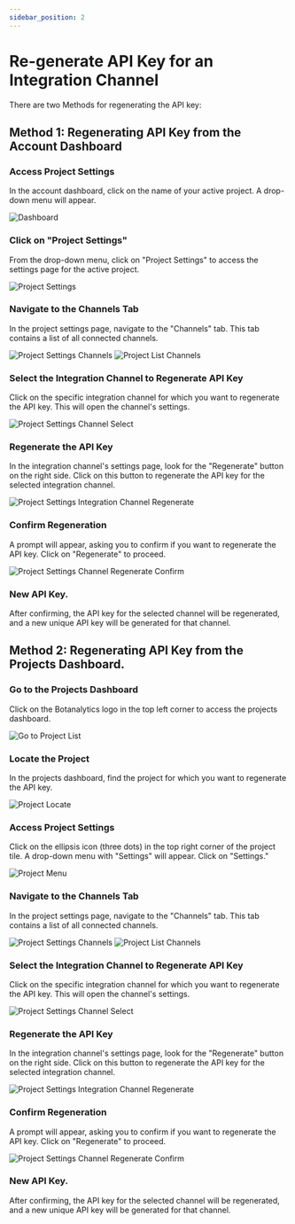 ```yaml
---
sidebar_position: 2
---
```



# Re-generate API Key for an Integration Channel 

There are two Methods for regenerating the API key:

## Method 1: Regenerating API Key from the Account Dashboard


### Access Project Settings

In the account dashboard, click on the name of your active project. A drop-down menu will appear.

<img src={Dashboard} alt="Dashboard" />

### Click on "Project Settings"

From the drop-down menu, click on "Project Settings" to access the settings page for the active project.

<img src={ProjectSettings} alt="Project Settings" />

### Navigate to the Channels Tab

In the project settings page, navigate to the "Channels" tab. This tab contains a list of all connected channels.

<img src={ProjectSettingsChannelsTab} alt="Project Settings Channels" />

<img src={ProjectListChannels} alt="Project List Channels" />


### Select the Integration Channel to Regenerate API Key

Click on the specific integration channel for which you want to regenerate the API key. This will open the channel's settings.

<img src={IntegrationChannelSelect} alt="Project Settings Channel Select" />

### Regenerate the API Key

In the integration channel's settings page, look for the "Regenerate" button on the right side. Click on this button to regenerate the API key for the selected integration channel.

<img src={ChannelRegenerate} alt="Project Settings Integration Channel Regenerate" />

### Confirm Regeneration

A prompt will appear, asking you to confirm if you want to regenerate the API key. Click on  "Regenerate" to proceed.

<img src={ChannelRegenerateConfirm} alt="Project Settings Channel Regenerate Confirm" />

### New API Key.

After confirming, the API key for the selected channel will be regenerated, and a new unique API key will be generated for that channel.


## Method 2: Regenerating API Key from the Projects Dashboard.

### Go to the Projects Dashboard

Click on the Botanalytics logo in the top left corner to access the projects dashboard.

<img src={GoToProjectList} alt="Go to Project List" />

### Locate the Project

In the projects dashboard, find the project for which you want to regenerate the API key.

<img src={ProjectLocate} alt="Project Locate" />

### Access Project Settings

Click on the ellipsis icon (three dots) in the top right corner of the project tile. A drop-down menu with "Settings" will appear. Click on "Settings."

<img src={ProjectMenu} alt="Project Menu" />

### Navigate to the Channels Tab

In the project settings page, navigate to the "Channels" tab. This tab contains a list of all connected channels.

<img src={ProjectSettingsChannelsTab} alt="Project Settings Channels" />

<img src={ProjectListChannels} alt="Project List Channels" />

### Select the Integration Channel to Regenerate API Key

Click on the specific integration channel for which you want to regenerate the API key. This will open the channel's settings.

<img src={IntegrationChannelSelect} alt="Project Settings Channel Select" />

### Regenerate the API Key

In the integration channel's settings page, look for the "Regenerate" button on the right side. Click on this button to regenerate the API key for the selected integration channel.

<img src={ChannelRegenerate} alt="Project Settings Integration Channel Regenerate" />

### Confirm Regeneration

A prompt will appear, asking you to confirm if you want to regenerate the API key. Click on  "Regenerate" to proceed.

<img src={ChannelRegenerateConfirm} alt="Project Settings Channel Regenerate Confirm" />

### New API Key.

After confirming, the API key for the selected channel will be regenerated, and a new unique API key will be generated for that channel.

